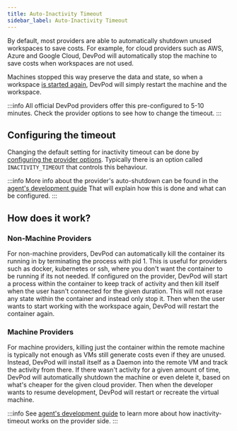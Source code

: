 ```yaml
---
title: Auto-Inactivity Timeout
sidebar_label: Auto-Inactivity Timeout
---
```


By default, most providers are able to automatically shutdown unused workspaces to save costs. For example, for cloud providers such as AWS, Azure and Google Cloud, DevPod will automatically stop the machine to save costs when workspaces are not used.

Machines stopped this way preserve the data and state, so when a workspace [is started again](./connect-to-a-workspace.mdx), DevPod will simply restart the machine and the workspace.

:::info
All official DevPod providers offer this pre-configured to 5-10 minutes. Check the provider options to see how to change the timeout.
:::

## Configuring the timeout

Changing the default setting for inactivity timeout can be done by [configuring the provider options](../managing-providers/add-provider.mdx#set-provider-options). Typically there is an option called `INACTIVITY_TIMEOUT` that controls this behaviour.

:::info
More info about the provider's auto-shutdown can be found in the [agent's development guide](../developing-providers/agent.mdx#machine-providers)
That will explain how this is done and what can be configured.
:::

## How does it work?

### Non-Machine Providers

For non-machine providers, DevPod can automatically kill the container its running in by terminating the process with pid 1. This is useful for providers such as docker, kubernetes or ssh, where you don't want the container to be running if its not needed. If configured on the provider, DevPod will start a process within the container to keep track of activity and then kill itself when the user hasn't connected for the given duration. This will not erase any state within the container and instead only stop it. Then when the user wants to start working with the workspace again, DevPod will restart the container again.

### Machine Providers

For machine providers, killing just the container within the remote machine is typically not enough as VMs still generate costs even if they are unused.
Instead, DevPod will install itself as a Daemon into the remote VM and track the activity from there. If there wasn't activity for a given amount of time, DevPod will automatically shutdown the machine or even delete it, based on what's cheaper for the given cloud provider.
Then when the developer wants to resume development, DevPod will restart or recreate the virtual machine.

:::info
See [agent's development guide](../developing-providers/agent.mdx#machine-providers) to learn more about how inactivity-timeout works on the provider side.
:::
